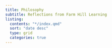 ```yaml
---
title: Philosophy
subtitle: Reflections from Farm Hill Learning
listing:
  contents: "*/index.qmd"
  sort: "date desc"
  type: grid
  categories: true
---
```


